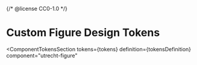 {/* @license CC0-1.0 */}


<Meta id="css-figure--tokens" title="CSS Component/Figure/Design Tokens" />

# Custom Figure Design Tokens

<ComponentTokensSection
  tokens={tokens}
  definition={tokensDefinition}
  component="utrecht-figure"
></ComponentTokensSection>
